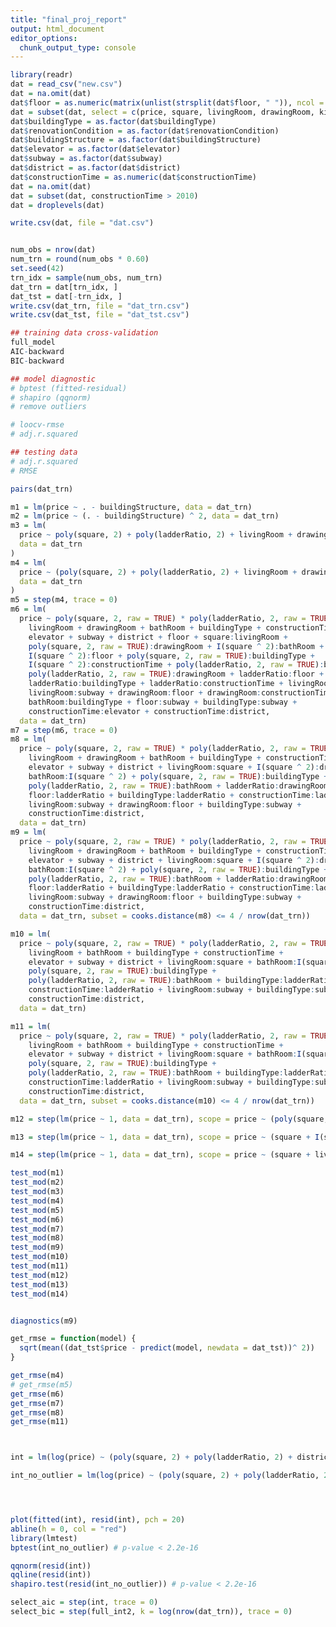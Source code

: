 ```yaml
---
title: "final_proj_report"
output: html_document
editor_options: 
  chunk_output_type: console
---
```


```r
library(readr)
dat = read_csv("new.csv")
dat = na.omit(dat)
dat$floor = as.numeric(matrix(unlist(strsplit(dat$floor, " ")), ncol = 2, byrow = TRUE)[ , 2])
dat = subset(dat, select = c(price, square, livingRoom, drawingRoom, kitchen, bathRoom, floor, buildingType, constructionTime, renovationCondition, buildingStructure, ladderRatio, elevator, subway, district))
dat$buildingType = as.factor(dat$buildingType)
dat$renovationCondition = as.factor(dat$renovationCondition)
dat$buildingStructure = as.factor(dat$buildingStructure)
dat$elevator = as.factor(dat$elevator)
dat$subway = as.factor(dat$subway)
dat$district = as.factor(dat$district)
dat$constructionTime = as.numeric(dat$constructionTime)
dat = na.omit(dat)
dat = subset(dat, constructionTime > 2010)
dat = droplevels(dat)

write.csv(dat, file = "dat.csv")


num_obs = nrow(dat)
num_trn = round(num_obs * 0.60)
set.seed(42)
trn_idx = sample(num_obs, num_trn)
dat_trn = dat[trn_idx, ]
dat_tst = dat[-trn_idx, ]
write.csv(dat_trn, file = "dat_trn.csv")
write.csv(dat_tst, file = "dat_tst.csv")

## training data cross-validation
full_model
AIC-backward
BIC-backward

## model diagnostic
# bptest (fitted-residual)
# shapiro (qqnorm)
# remove outliers

# loocv-rmse
# adj.r.squared

## testing data
# adj.r.squared
# RMSE

pairs(dat_trn)

m1 = lm(price ~ . - buildingStructure, data = dat_trn)
m2 = lm(price ~ (. - buildingStructure) ^ 2, data = dat_trn)
m3 = lm(
  price ~ poly(square, 2) + poly(ladderRatio, 2) + livingRoom + drawingRoom + kitchen + bathRoom + floor + buildingType + constructionTime + renovationCondition + ladderRatio + elevator + subway + district,
  data = dat_trn
)
m4 = lm(
  price ~ (poly(square, 2) + poly(ladderRatio, 2) + livingRoom + drawingRoom + kitchen + bathRoom + floor + buildingType + constructionTime + renovationCondition + elevator + subway + district) ^ 2,
  data = dat_trn
)
m5 = step(m4, trace = 0)
m6 = lm(
  price ~ poly(square, 2, raw = TRUE) * poly(ladderRatio, 2, raw = TRUE) +
    livingRoom + drawingRoom + bathRoom + buildingType + constructionTime + 
    elevator + subway + district + floor + square:livingRoom + 
    poly(square, 2, raw = TRUE):drawingRoom + I(square ^ 2):bathRoom + 
    I(square ^ 2):floor + poly(square, 2, raw = TRUE):buildingType + 
    I(square ^ 2):constructionTime + poly(ladderRatio, 2, raw = TRUE):bathRoom +
    poly(ladderRatio, 2, raw = TRUE):drawingRoom + ladderRatio:floor + 
    ladderRatio:buildingType + ladderRatio:constructionTime + livingRoom:floor + 
    livingRoom:subway + drawingRoom:floor + drawingRoom:constructionTime + 
    bathRoom:buildingType + floor:subway + buildingType:subway +
    constructionTime:elevator + constructionTime:district,
  data = dat_trn)
m7 = step(m6, trace = 0)
m8 = lm(
  price ~ poly(square, 2, raw = TRUE) * poly(ladderRatio, 2, raw = TRUE) + floor +
    livingRoom + drawingRoom + bathRoom + buildingType + constructionTime +
    elevator + subway + district + livingRoom:square + I(square ^ 2):drawingRoom +
    bathRoom:I(square ^ 2) + poly(square, 2, raw = TRUE):buildingType +
    poly(ladderRatio, 2, raw = TRUE):bathRoom + ladderRatio:drawingRoom +
    floor:ladderRatio + buildingType:ladderRatio + constructionTime:ladderRatio +
    livingRoom:subway + drawingRoom:floor + buildingType:subway +
    constructionTime:district,
  data = dat_trn)
m9 = lm(
  price ~ poly(square, 2, raw = TRUE) * poly(ladderRatio, 2, raw = TRUE) + floor +
    livingRoom + drawingRoom + bathRoom + buildingType + constructionTime +
    elevator + subway + district + livingRoom:square + I(square ^ 2):drawingRoom +
    bathRoom:I(square ^ 2) + poly(square, 2, raw = TRUE):buildingType +
    poly(ladderRatio, 2, raw = TRUE):bathRoom + ladderRatio:drawingRoom +
    floor:ladderRatio + buildingType:ladderRatio + constructionTime:ladderRatio +
    livingRoom:subway + drawingRoom:floor + buildingType:subway +
    constructionTime:district,
  data = dat_trn, subset = cooks.distance(m8) <= 4 / nrow(dat_trn))

m10 = lm(
  price ~ poly(square, 2, raw = TRUE) * poly(ladderRatio, 2, raw = TRUE) +
    livingRoom + bathRoom + buildingType + constructionTime +
    elevator + subway + district + livingRoom:square + bathRoom:I(square ^ 2) +
    poly(square, 2, raw = TRUE):buildingType +
    poly(ladderRatio, 2, raw = TRUE):bathRoom + buildingType:ladderRatio +
    constructionTime:ladderRatio + livingRoom:subway + buildingType:subway +
    constructionTime:district,
  data = dat_trn)

m11 = lm(
  price ~ poly(square, 2, raw = TRUE) * poly(ladderRatio, 2, raw = TRUE) +
    livingRoom + bathRoom + buildingType + constructionTime +
    elevator + subway + district + livingRoom:square + bathRoom:I(square ^ 2) +
    poly(square, 2, raw = TRUE):buildingType +
    poly(ladderRatio, 2, raw = TRUE):bathRoom + buildingType:ladderRatio +
    constructionTime:ladderRatio + livingRoom:subway + buildingType:subway +
    constructionTime:district,
  data = dat_trn, subset = cooks.distance(m10) <= 4 / nrow(dat_trn))

m12 = step(lm(price ~ 1, data = dat_trn), scope = price ~ (poly(square, 2) + poly(ladderRatio, 2) + livingRoom + drawingRoom + kitchen + bathRoom + floor + buildingType + constructionTime + renovationCondition + elevator + subway + district) ^ 2, direction = "forward", trace = 0)

m13 = step(lm(price ~ 1, data = dat_trn), scope = price ~ (square + I(square ^ 2) + livingRoom + drawingRoom + kitchen + bathRoom + floor + buildingType + constructionTime + renovationCondition + ladderRatio + I(ladderRatio ^ 2) + elevator + subway + district) ^ 2, direction = "forward")

m14 = step(lm(price ~ 1, data = dat_trn), scope = price ~ (square + livingRoom + drawingRoom + kitchen + bathRoom + floor + buildingType + constructionTime + renovationCondition + ladderRatio + elevator + subway + district) ^ 2, direction = "forward")

test_mod(m1)
test_mod(m2)
test_mod(m3)
test_mod(m4)
test_mod(m5)
test_mod(m6)
test_mod(m7)
test_mod(m8)
test_mod(m9)
test_mod(m10)
test_mod(m11)
test_mod(m12)
test_mod(m13)
test_mod(m14)


diagnostics(m9)

get_rmse = function(model) {
  sqrt(mean((dat_tst$price - predict(model, newdata = dat_tst))^ 2))
}

get_rmse(m4)
# get_rmse(m5)
get_rmse(m6)
get_rmse(m7)
get_rmse(m8)
get_rmse(m11)



int = lm(log(price) ~ (poly(square, 2) + poly(ladderRatio, 2) + district + livingRoom + drawingRoom + kitchen + bathRoom + elevator + subway + buildingType) ^ 2, data = dat_trn)

int_no_outlier = lm(log(price) ~ (poly(square, 2) + poly(ladderRatio, 2) + district + livingRoom + drawingRoom + kitchen + bathRoom + elevator + subway + buildingType) ^ 2, data = dat_trn, subset = cooks.distance(int) <= 4 / nrow(dat_trn))




plot(fitted(int), resid(int), pch = 20)
abline(h = 0, col = "red")
library(lmtest)
bptest(int_no_outlier) # p-value < 2.2e-16

qqnorm(resid(int))
qqline(resid(int))
shapiro.test(resid(int_no_outlier)) # p-value < 2.2e-16

select_aic = step(int, trace = 0)
select_bic = step(full_int2, k = log(nrow(dat_trn)), trace = 0)




```

